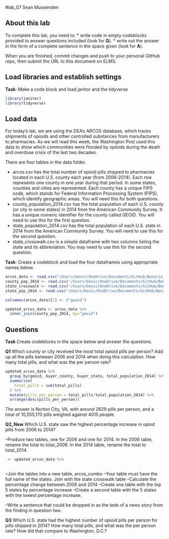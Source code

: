 #lab_07 
Sean Mussenden

## About this lab

To complete this lab, you need to:
* write code in empty codeblocks provided to answer questions included (look for **Q**).
* write out the answer in the form of a complete sentence in the space given (look for **A**).

When you are finished, commit changes and push to your personal GitHub repo, then submit the URL to this document on ELMS.

## Load libraries and establish settings
**Task**: Make a code block and load janitor and the tidyverse
```r
library(janitor) 
library(tidyverse)
```

## Load data

For today's lab, we are using the DEA's ARCOS database, which tracks shipments of opioids and other controlled substances from manufacturers to pharmacies.  As we will read this week, the Washington Post used this data to show which communities were flooded by opioids during the death and overdose crisis of the last two decades. 

There are four tables in the data folder. 

* arcos.csv has the total number of opioid pills shipped to pharmacies located in each U.S. county each year (from 2006-2014). Each row represents one county in one year during that period. In some states, counties and cities are represented. Each county has a unique FIPS code, which stands for Federal Information Processing System (FIPS), which identify geographic areas. You will need this for both questions.
* county_population_2014.csv has the total population of each U.S. county (or city in some states) in 2014 from the American Community Survey. It has a unique numeric identifier for the county called GEOID. You will need to use this for the first question.
* state_population_2014.csv has the total population of each U.S. state in 2014 from the American Community Survey. You will need to use this for the second question.
* state_crosswalk.csv is a simple dataframe with two columns listing the state and its abbreviation.  You may need to use this for the second question.

**Task**: Create a codeblock and load the four dataframes using appropriate names below.
```r
arcos_data <- read.csv("/Users/benic/OneDrive/Documents/GitHub/Benicio_jour472/lab_07/data/arcos.csv")
county_pop_2014 <- read.csv("/Users/benic/OneDrive/Documents/GitHub/Benicio_jour472/lab_07/data/county_population_2014.csv")
state_crosswalk <- read.csv("/Users/benic/OneDrive/Documents/GitHub/Benicio_jour472/lab_07/data/state_crosswalk.csv")
state_pop_2014 <- read.csv("/Users/benic/OneDrive/Documents/GitHub/Benicio_jour472/lab_07/data/state_population_2014.csv")
```
```r
colnames(arcos_data)[1] <- ("geoid")
```

```r
updated_arcos_data <- arcos_data %>%
  inner_join(county_pop_2014, by="geoid")
```


## Questions
**Task** Create codeblocks in the space below and answer the questions. 

**Q1** Which county or city received the most total opioid pills per person? Add up all the pills between 2006 and 2014 when doing this calculation. How many total pills, and what was the per person rate?
```r
updated_arcos_data %>%
  group_by(geoid, buyer_county, buyer_state, total_population_2014) %>%
  summarise(
    total_pills = sum(total_pills)
  ) %>%
  mutate(pills_per_person = total_pills/total_population_2014) %>%
  arrange(desc(pills_per_person))
```
The answer is Norton City, VA, with around 2629 pills per person, and a total of 10,555,170 pills weighed against 4015 people.

**Q2_New** 
Which U.S. state saw the highest percentage increase in opiod pills from 2006 to 2014? 

--Produce two tables, one for 2006 and one for 2014. In the 2006 table, rename the total to total_2006. In the 2014 table, rename the total to total_2014. 
```r
 <- updated_arcos_data %>%
  
```

--Join the tables into a new table, arcos_combo
--Your table must have the full name of the states. Join with the state crosswalk table
--Calculate the percentage change between 2006 and 2014
--Create one table with the top 5 states by percentage increase 
--Create a second table with the 5 states with the lowest percentage increase.

--Write a sentence that could be dropped in as the lede of a news story from the finding in question two. 


**Q3** Which U.S. state had the highest number of opioid pills per person for pills shipped in 2014? How many total pills, and what was the per person rate? How did that compare to Washington, D.C.?

